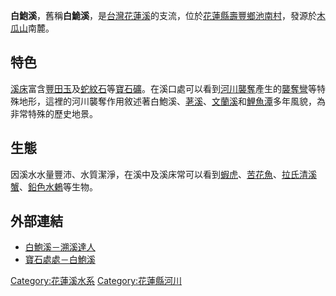 {{河流|白鮑溪||||||[[木瓜山|木瓜山]]南麓|[[花蓮溪|花蓮溪]]|[[花蓮縣|花蓮縣]]|}}

'''白鮑溪'''，舊稱'''白鮠溪'''，是[[台灣|台灣]][[花蓮溪|花蓮溪]]的支流，位於[[花蓮縣|花蓮縣]][[壽豐鄉|壽豐鄉]][[池南村|池南村]]，發源於[[木瓜山|木瓜山]]南麓。

== 特色 ==
[[溪床|溪床]]富含[[豐田玉|豐田玉]]及[[蛇紋石|蛇紋石]]等[[寶石礦|寶石礦]]。在溪口處可以看到[[河川襲奪|河川襲奪]]產生的[[襲奪彎|襲奪彎]]等特殊地形，這裡的河川襲奪作用敘述著白鮑溪、[[荖溪|荖溪]]、[[文蘭溪|文蘭溪]]和[[鯉魚潭_(花蓮縣)|鯉魚潭]]多年風貌，為非常特殊的歷史地景。

== 生態 ==
因溪水水量豐沛、水質潔淨，在溪中及溪床常可以看到[[蝦虎|蝦虎]]、[[苦花魚|苦花魚]]、[[拉氏清溪蟹|拉氏清溪蟹]]、[[鉛色水鶇|鉛色水鶇]]等生物。

== 外部連結 ==
*[https://web.archive.org/web/20081015022606/http://sunsui.zom.tw/baipao.htm 白鮑溪－溯溪達人]
*[https://web.archive.org/web/20081201100151/http://www.riverking.com.tw/index3.html 寶石處處－白鮑溪]

{{台灣河流}}

[[Category:花蓮溪水系|Category:花蓮溪水系]]
[[Category:花蓮縣河川|Category:花蓮縣河川]]